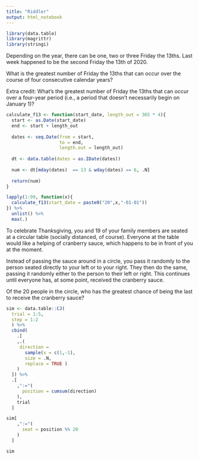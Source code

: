 ```yaml
---
title: "Riddler"
output: html_notebook
---
```


```r
library(data.table)
library(magrittr)
library(stringi)
```

Depending on the year, there can be one, two or three Friday the 13ths. Last week happened to be the second Friday the 13th of 2020.

What is the greatest number of Friday the 13ths that can occur over the course of four consecutive calendar years?

Extra credit: What’s the greatest number of Friday the 13ths that can occur over a four-year period (i.e., a period that doesn’t necessarily begin on January 1)?

```r

calculate_f13 <- function(start_date, length_out = 365 * 4){
  start <- as.Date(start_date)
  end <- start + length_out
  
  dates <- seq.Date(from = start,
                    to = end,
                    length.out = length_out)
  
  dt <- data.table(dates = as.IDate(dates))
  
  num <- dt[mday(dates)  == 13 & wday(dates) == 6, .N]
  
  return(num)
}

lapply(1:99, function(x){
  calculate_f13(start_date = paste0("20",x,"-01-01"))
}) %>% 
  unlist() %>% 
  max(.)

```

To celebrate Thanksgiving, you and 19 of your family members are seated at a circular table (socially distanced, of course). Everyone at the table would like a helping of cranberry sauce, which happens to be in front of you at the moment.

Instead of passing the sauce around in a circle, you pass it randomly to the person seated directly to your left or to your right. They then do the same, passing it randomly either to the person to their left or right. This continues until everyone has, at some point, received the cranberry sauce.

Of the 20 people in the circle, who has the greatest chance of being the last to receive the cranberry sauce?

```r

sim <- data.table::CJ(
  trial = 1:5,
  step = 1:2
  ) %>% 
  cbind(
    .[
    ,.(
     direction =  
       sample(x = c(1,-1),
       size = .N,
       replace = TRUE ) 
    )
  ]) %>% 
  .[
    ,":="(
      position = cumsum(direction)
    ),
    trial
  ]

sim[
    ,":="(
      seat = position %% 20
    )
  ]

sim

```

